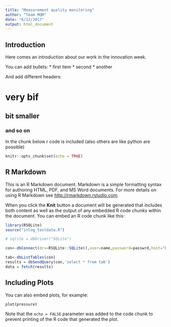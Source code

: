 ```yaml
---
title: "Measurement quality monitoring"
author: "Team MQM"
date: "6/12/2017"
output: html_document
---
```


## Introduction

Here comes an introduction about our work in the innovation week. 

You can add bullets:
* first item
* second
* another

And add different headers:

# very bif
## bit smaller
### and so on

In the chunk below r code is included (also others are like python are possible)
```r
knitr::opts_chunk$set(echo = TRUE)
```

## R Markdown

This is an R Markdown document. Markdown is a simple formatting syntax for authoring HTML, PDF, and MS Word documents. For more details on using R Markdown see <http://rmarkdown.rstudio.com>.

When you click the **Knit** button a document will be generated that includes both content as well as the output of any embedded R code chunks within the document. You can embed an R code chunk like this:

```r
library(RSQLite)
source("inlog_testdata.R")

# sqlite = dbDriver("SQLite")

con<-dbConnect(drv=RSQLite::SQLite(),user=name,password=passwrd,host="bvmlab-218-30.knmi.nl",dbfile="test_data")

tab<-dbListTables(con)
results = dbSendQuery(con,'select * from tab')
data = fetch(results)
```

## Including Plots

You can also embed plots, for example:

```bash
plot(pressure)
```

Note that the `echo = FALSE` parameter was added to the code chunk to prevent printing of the R code that generated the plot.
